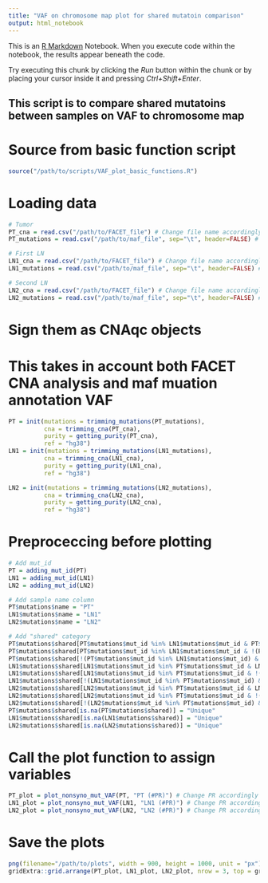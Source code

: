 ```yaml
---
title: "VAF on chromosome map plot for shared mutatoin comparison"
output: html_notebook
---
```


This is an [R Markdown](http://rmarkdown.rstudio.com) Notebook. When you execute code within the notebook, the results appear beneath the code. 

Try executing this chunk by clicking the *Run* button within the chunk or by placing your cursor inside it and pressing *Ctrl+Shift+Enter*. 

## This script is to compare shared mutatoins between samples on VAF to chromosome map
# Source from basic function script
```r
source("/path/to/scripts/VAF_plot_basic_functions.R")
```

# Loading data
```r
# Tumor
PT_cna = read.csv("/path/to/FACET_file") # Change file name accordingly
PT_mutations = read.csv("/path/to/maf_file", sep="\t", header=FALSE) # Change file name accordingly

# First LN
LN1_cna = read.csv("/path/to/FACET_file") # Change file name accordingly
LN1_mutations = read.csv("/path/to/maf_file", sep="\t", header=FALSE) # Change file name accordingly

# Second LN
LN2_cna = read.csv("/path/to/FACET_file") # Change file name accordingly
LN2_mutations = read.csv("/path/to/maf_file", sep="\t", header=FALSE) # Change file name accordingly

```

# Sign them as CNAqc objects
# This takes in account both FACET CNA analysis and maf muation annotation VAF
```r
PT = init(mutations = trimming_mutations(PT_mutations),
          cna = trimming_cna(PT_cna),
          purity = getting_purity(PT_cna),
          ref = "hg38")
LN1 = init(mutations = trimming_mutations(LN1_mutations),
          cna = trimming_cna(LN1_cna),
          purity = getting_purity(LN1_cna),
          ref = "hg38")

LN2 = init(mutations = trimming_mutations(LN2_mutations),
          cna = trimming_cna(LN2_cna),
          purity = getting_purity(LN2_cna),
          ref = "hg38")

```
# Preproceccing before plotting
```r
# Add mut_id
PT = adding_mut_id(PT)
LN1 = adding_mut_id(LN1)
LN2 = adding_mut_id(LN2)

# Add sample name column
PT$mutations$name = "PT"
LN1$mutations$name = "LN1"
LN2$mutations$name = "LN2"

# Add "shared" category
PT$mutations$shared[PT$mutations$mut_id %in% LN1$mutations$mut_id & PT$mutations$mut_id %in% LN2$mutations$mut_id] = "All_Shared"
PT$mutations$shared[PT$mutations$mut_id %in% LN1$mutations$mut_id & !(PT$mutations$mut_id %in% LN2$mutations$mut_id)] = "PT_LN1_Shared"
PT$mutations$shared[!(PT$mutations$mut_id %in% LN1$mutations$mut_id) & PT$mutations$mut_id %in% LN2$mutations$mut_id] = "PT_LN2_Shared"
LN1$mutations$shared[LN1$mutations$mut_id %in% PT$mutations$mut_id & LN1$mutations$mut_id %in% LN2$mutations$mut_id] = "All_Shared"
LN1$mutations$shared[LN1$mutations$mut_id %in% PT$mutations$mut_id & !(LN1$mutations$mut_id %in% LN2$mutations$mut_id)] = "PT_LN1_Shared"
LN1$mutations$shared[!(LN1$mutations$mut_id %in% PT$mutations$mut_id) & LN1$mutations$mut_id %in% LN2$mutations$mut_id] = "LN1_LN2_Shared"
LN2$mutations$shared[LN2$mutations$mut_id %in% PT$mutations$mut_id & LN2$mutations$mut_id %in% LN1$mutations$mut_id] = "All_Shared"
LN2$mutations$shared[LN2$mutations$mut_id %in% PT$mutations$mut_id & !(LN2$mutations$mut_id %in% LN1$mutations$mut_id)] = "PT_LN2_Shared"
LN2$mutations$shared[!(LN2$mutations$mut_id %in% PT$mutations$mut_id) & LN2$mutations$mut_id %in% LN1$mutations$mut_id] = "LN1_LN2_Shared"
PT$mutations$shared[is.na(PT$mutations$shared)] = "Unique"
LN1$mutations$shared[is.na(LN1$mutations$shared)] = "Unique"
LN2$mutations$shared[is.na(LN2$mutations$shared)] = "Unique"
```

# Call the plot function to assign variables
```r
PT_plot = plot_nonsyno_mut_VAF(PT, "PT (#PR)") # Change PR accordingly
LN1_plot = plot_nonsyno_mut_VAF(LN1, "LN1 (#PR)") # Change PR accordingly
LN2_plot = plot_nonsyno_mut_VAF(LN2, "LN2 (#PR)") # Change PR accordingly
```

# Save the plots
```r
png(filename="/path/to/plots", width = 900, height = 1000, unit = "px") # Change P## accordingly
gridExtra::grid.arrange(PT_plot, LN1_plot, LN2_plot, nrow = 3, top = grid::textGrob("P## VAF Comparison Based on Shared Mutations",gp=grid::gpar(fontsize=28,font=1))) # Change P## accordingly
```

